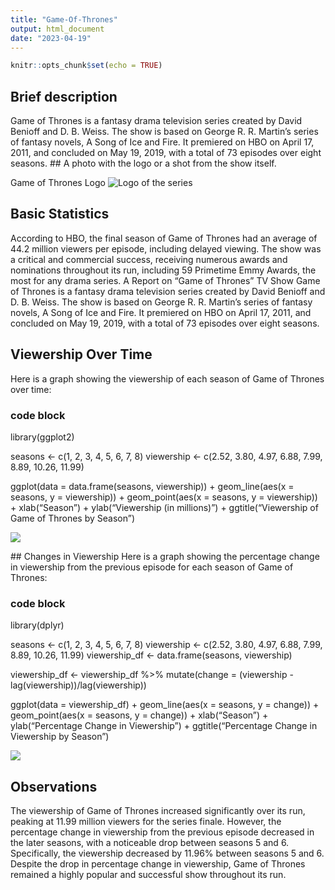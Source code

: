 ```yaml
---
title: "Game-Of-Thrones"
output: html_document
date: "2023-04-19"
---
```


```r
knitr::opts_chunk$set(echo = TRUE)
```

## Brief description 
Game of Thrones is a fantasy drama television series created by David Benioff and D. B. Weiss. The show is based on George R. R. Martin's series of fantasy novels, A Song of Ice and Fire. It premiered on HBO on April 17, 2011, and concluded on May 19, 2019, with a total of 73 episodes over eight seasons.
## A photo with the logo or a shot from the show itself.


Game of Thrones Logo
![**Logo of the series**](R.jpg)

## Basic Statistics
According to HBO, the final season of Game of Thrones had an average of 44.2 million viewers per episode, including delayed viewing.
The show was a critical and commercial success, receiving numerous awards and nominations throughout its run, including 59 Primetime Emmy Awards, the most for any drama series.
A Report on "Game of Thrones" TV Show Game of Thrones is a fantasy drama television series created by David Benioff and D. B. Weiss. The show is based on George R. R. Martin's series of fantasy novels, A Song of Ice and Fire. It premiered on HBO on April 17, 2011, and concluded on May 19, 2019, with a total of 73 episodes over eight seasons.

## Viewership Over Time
Here is a graph showing the viewership of each season of Game of Thrones over time: 

### code block
library(ggplot2)

seasons <- c(1, 2, 3, 4, 5, 6, 7, 8)
viewership <- c(2.52, 3.80, 4.97, 6.88, 7.99, 8.89, 10.26, 11.99)

ggplot(data = data.frame(seasons, viewership)) + 
  geom_line(aes(x = seasons, y = viewership)) + 
  geom_point(aes(x = seasons, y = viewership)) + 
  xlab("Season") + 
  ylab("Viewership (in millions)") + 
  ggtitle("Viewership of Game of Thrones by Season")
  
![](Rplot.png)
  
  ## Changes in Viewership
Here is a graph showing the percentage change in viewership from the previous episode for each season of Game of Thrones:
 
### code block
library(dplyr)

seasons <- c(1, 2, 3, 4, 5, 6, 7, 8)
viewership <- c(2.52, 3.80, 4.97, 6.88, 7.99, 8.89, 10.26, 11.99)
viewership_df <- data.frame(seasons, viewership)

viewership_df <- viewership_df %>%
  mutate(change = (viewership - lag(viewership))/lag(viewership))

ggplot(data = viewership_df) + 
  geom_line(aes(x = seasons, y = change)) + 
  geom_point(aes(x = seasons, y = change)) + 
  xlab("Season") + 
  ylab("Percentage Change in Viewership") + 
  ggtitle("Percentage Change in Viewership by Season")
  
![](Rplot01.png)




## Observations
The viewership of Game of Thrones increased significantly over its run, peaking at 11.99 million viewers for the series finale.
However, the percentage change in viewership from the previous episode decreased in the later seasons, with a noticeable drop between seasons 5 and 6. Specifically, the viewership decreased by 11.96% between seasons 5 and 6.
Despite the drop in percentage change in viewership, Game of Thrones remained a highly popular and successful show throughout its run.

